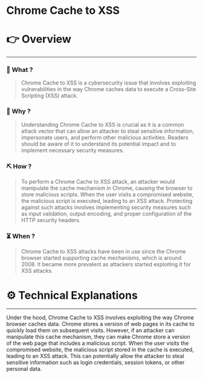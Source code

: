 # Chrome Cache to XSS


# 👉 Overview

---

### 👀 What ?

> Chrome Cache to XSS is a cybersecurity issue that involves exploiting vulnerabilities in the way Chrome caches data to execute a Cross-Site Scripting (XSS) attack.
> 

### 🧐 Why ?

> Understanding Chrome Cache to XSS is crucial as it is a common attack vector that can allow an attacker to steal sensitive information, impersonate users, and perform other malicious activities. Readers should be aware of it to understand its potential impact and to implement necessary security measures.
> 

### ⛏️ How ?

> To perform a Chrome Cache to XSS attack, an attacker would manipulate the cache mechanism in Chrome, causing the browser to store malicious scripts. When the user visits a compromised website, the malicious script is executed, leading to an XSS attack. Protecting against such attacks involves implementing security measures such as input validation, output encoding, and proper configuration of the HTTP security headers.
> 

### ⏳ When ?

> Chrome Cache to XSS attacks have been in use since the Chrome browser started supporting cache mechanisms, which is around 2008. It became more prevalent as attackers started exploiting it for XSS attacks.
> 

# ⚙️ Technical Explanations

---

Under the hood, Chrome Cache to XSS involves exploiting the way Chrome browser caches data. Chrome stores a version of web pages in its cache to quickly load them on subsequent visits. However, if an attacker can manipulate this cache mechanism, they can make Chrome store a version of the web page that includes a malicious script. When the user visits the compromised website, the malicious script stored in the cache is executed, leading to an XSS attack. This can potentially allow the attacker to steal sensitive information such as login credentials, session tokens, or other personal data.
